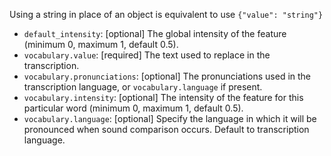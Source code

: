 Using a string in place of an object is equivalent to use `{"value": "string"}`

- `default_intensity`: [optional] The global intensity of the feature (minimum 0, maximum 1, default 0.5).
- `vocabulary.value`: [required] The text used to replace in the transcription.
- `vocabulary.pronunciations`: [optional] The pronunciations used in the transcription language, or `vocabulary.language` if present.
- `vocabulary.intensity`: [optional] The intensity of the feature for this particular word (minimum 0, maximum 1, default 0.5).
- `vocabulary.language`: [optional] Specify the language in which it will be pronounced when sound comparison occurs. Default to transcription language.
